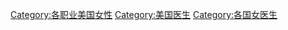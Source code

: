 [[Category:各职业美国女性|Category:各职业美国女性]]
[[Category:美国医生|Category:美国医生]]
[[Category:各国女医生|Category:各国女医生]]